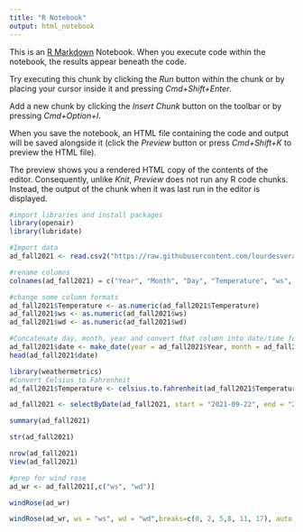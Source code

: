 ```yaml
---
title: "R Notebook"
output: html_notebook
---
```


This is an [R Markdown](http://rmarkdown.rstudio.com) Notebook. When you execute code within the notebook, the results appear beneath the code. 

Try executing this chunk by clicking the *Run* button within the chunk or by placing your cursor inside it and pressing *Cmd+Shift+Enter*. 

Add a new chunk by clicking the *Insert Chunk* button on the toolbar or by pressing *Cmd+Option+I*.

When you save the notebook, an HTML file containing the code and output will be saved alongside it (click the *Preview* button or press *Cmd+Shift+K* to preview the HTML file). 

The preview shows you a rendered HTML copy of the contents of the editor. Consequently, unlike *Knit*, *Preview* does not run any R code chunks. Instead, the output of the chunk when it was last run in the editor is displayed.
```r
#import libraries and install packages
library(openair)
library(lubridate)
```

```r
#Import data
ad_fall2021 <- read.csv2("https://raw.githubusercontent.com/lourdesvera/Community_Air_Montoring/master/Wind_Analyses/Armourdale_10yrs.csv", header = TRUE, sep = ",", stringsAsFactors = FALSE )
```

```r
#rename columns
colnames(ad_fall2021) = c("Year", "Month", "Day", "Temperature", "ws", "wd")
```

```r
#change some column formats
ad_fall2021$Temperature <- as.numeric(ad_fall2021$Temperature)
ad_fall2021$ws <- as.numeric(ad_fall2021$ws)
ad_fall2021$wd <- as.numeric(ad_fall2021$wd)
```

```r
#Concatenate day, month, year and convert that column into date/time format
ad_fall2021$date <- make_date(year = ad_fall2021$Year, month = ad_fall2021$Month , day = ad_fall2021$Day)
head(ad_fall2021$date)
```

```r
library(weathermetrics)
#Convert Celsius to Fahrenheit
ad_fall2021$Temperature <- celsius.to.fahrenheit(ad_fall2021$Temperature, round = 2)
```

```r
ad_fall2021 <- selectByDate(ad_fall2021, start = "2021-09-22", end = "2021-12-20")
```


```r
summary(ad_fall2021)
```

```r
str(ad_fall2021)
```

```r
nrow(ad_fall2021)
View(ad_fall2021)
```

```r
#prep for wind rose
ad_wr <- ad_fall2021[,c("ws", "wd")]
```

```r
windRose(ad_wr)
```

```r
windRose(ad_wr, ws = "ws", wd = "wd",breaks=c(0, 2, 5,8, 11, 17), auto.text=FALSE, paddle=FALSE, annotate=FALSE, grid.line=5, key = list(labels = c(">0-2", ">2-5", ">5-8", ">8-11", ">11-17")), key.footer = "Fall 2021 Wind Speed Plot in Armourdale, KS (m/s)", key.position = "bottom",par.settings=list(axis.line=list(col="lightgray")), col = c("#4f4f4f", "#0a7cb9", "#f9be00", "#ff7f2f", "#d7153a"))
```

